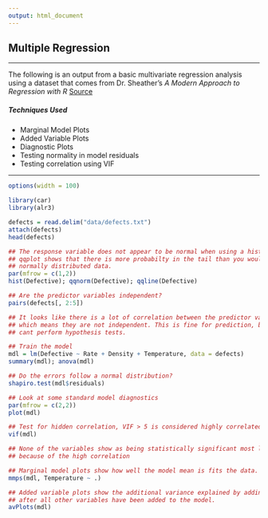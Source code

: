 ```yaml
---
output: html_document
---
```


## **Multiple Regression**

---

The following is an output from a basic multivariate regression analysis using a dataset that comes from Dr. Sheather's *A Modern Approach to Regression with R* [Source](http://www.stat.tamu.edu/~sheather/book/)

##### **Techniques Used**
  * Marginal Model Plots
  * Added Variable Plots
  * Diagnostic Plots
  * Testing normality in model residuals
  * Testing correlation using VIF

---

```r
options(width = 100)

library(car)
library(alr3)

defects = read.delim("data/defects.txt")
attach(defects)
head(defects)

## The response variable does not appear to be normal when using a histogram and the 
## qqplot shows that there is more probabilty in the tail than you would expect in 
## normally distributed data.
par(mfrow = c(1,2))
hist(Defective); qqnorm(Defective); qqline(Defective)

## Are the predictor variables independent?
pairs(defects[, 2:5])

## It looks like there is a lot of correlation between the predictor variables 
## which means they are not independent. This is fine for prediction, but we 
## cant perform hypothesis tests.

## Train the model
mdl = lm(Defective ~ Rate + Density + Temperature, data = defects)
summary(mdl); anova(mdl)

## Do the errors follow a normal distribution?
shapiro.test(mdl$residuals)

## Look at some standard model diagnostics
par(mfrow = c(2,2))
plot(mdl)

## Test for hidden correlation, VIF > 5 is considered highly correlated
vif(mdl)

## None of the variables show as being statistically significant most likely 
## because of the high correlation

## Marginal model plots show how well the model mean is fits the data.
mmps(mdl, Temperature ~ .)

## Added variable plots show the additional variance explained by adding a variable 
## after all other variables have been added to the model.
avPlots(mdl)

```
